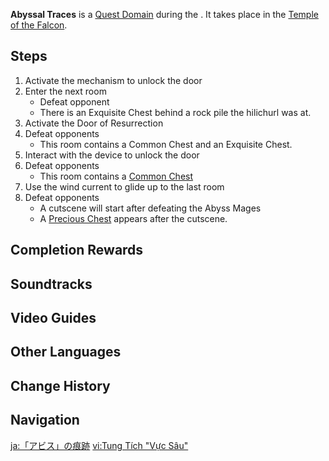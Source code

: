 {{Domain Infobox
|image        = Domain Temple of the Falcon.png
|type         = Quest
|description  = The abyssal traces have led you back here. Will the [[Abyss Herald]] rear its head and let you witness its transformation brought upon by the Abyssal Gospel?
|quest        = Bough Keeper: Dainsleif
|quest_type   = World
|region       = Mondstadt
|area         = Galesong Hill
|subarea      = Windrise
|domain       = Temple of the Falcon
|requiredAR   = 28
|recLevel     = 28
|recElements  = Cryo
}}
'''Abyssal Traces''' is a [[Quest Domain]] during the {{Quest|Bough Keeper: Dainsleif}}. It takes place in the [[Temple of the Falcon]].

==Steps==
# Activate the mechanism to unlock the door
# Enter the next room
#* Defeat opponent {{Enemy List|Hilichurl*1}}
#* There is an Exquisite Chest behind a rock pile the hilichurl was at.
# Activate the Door of Resurrection
# Defeat opponents {{Enemy List|Blazing Axe Mitachurl;Cryo Hilichurl Shooter;Electro Hilichurl Shooter;Pyro Hilichurl Shooter;Hilichurl Grenadier*2}}
#* This room contains a Common Chest and an Exquisite Chest.
# Interact with the device to unlock the door
# Defeat opponents {{Enemy List|Pyro Abyss Mage;Pyro Hilichurl Shooter;Hilichurl Fighter*4}}
#* This room contains a [[Common Chest]]
# Use the wind current to glide up to the last room
# Defeat opponents {{Enemy List|Hydro Abyss Mage;Pyro Abyss Mage}}
#* A cutscene will start after defeating the Abyss Mages
#* A [[Precious Chest]] appears after the cutscene.

==Completion Rewards==
{{Card|Mora|10,000}}
{{Card|Adventurer's Experience|2}}
{{Card|Mystic Enhancement Ore|2}}

==Soundtracks==
{{Soundtracks by Category Table|type=domain}}

==Video Guides==
{{EVT
|video1   = https://youtu.be/cIL-L5tYSps
|caption1 = Abyssal Traces Guide (5 Chests)
}}

==Other Languages==
{{Other Languages
|en      = Abyssal Traces
|zhs     = 「深渊」的踪迹
|zhs_rm  = "Shēnyuān" de Zōngjī
|zht     = 「深淵」的蹤跡
|zht_rm  = "Shēnyuān" de Zōngjī
|zh_tl   = Trace of "Abyss"
|ja      = 「アビス」の痕跡
|ja_rm   = "Abisu" no Konseki
|ja_tl   = Traces of the "Abyss"
|ko      = 「심연」의 종적
|ko_tl   = Whereabouts of the "Abyss"
|es      = El rastro del Abismo
|es_tl   = The Trail of the Abyss
|fr      = Traces de l'Abîme
|fr_tl   = Traces of the Abyss
|ru      = Следы мага Бездны
|ru_tl   = Trails of Abyss Mage
|th      = เบาะแสของ Abyss Mage
|th_rm   = Bo-sae khong Abyss Mage
|th_tl   = 
|vi      = Tung Tích "Vực Sâu"
|vi_tl   = 
|de      = Abgrundspuren
|de_tl   = Abyss Traces
|id      = Abyssal Traces
|pt      = Rastros do Abismo
|pt_tl   = 
|tr      = Hiçlik İzleri
|tr_tl   = 
|it      = Tracce dell'Abisso
|it_tl   = Traces of the Abyss
}}

==Change History==
{{Change History|1.3}}

==Navigation==
{{Domain Navbox|Temporary}}

[[ja:「アビス」の痕跡]]
[[vi:Tung Tích "Vực Sâu"]]